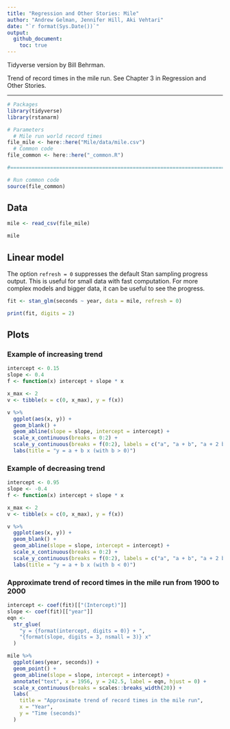 ```yaml
---
title: "Regression and Other Stories: Mile"
author: "Andrew Gelman, Jennifer Hill, Aki Vehtari"
date: "`r format(Sys.Date())`"
output:
  github_document:
    toc: true
---
```

Tidyverse version by Bill Behrman.

Trend of record times in the mile run. See Chapter 3 in Regression
and Other Stories.

-------------

```r
# Packages
library(tidyverse)
library(rstanarm)

# Parameters
  # Mile run world record times
file_mile <- here::here("Mile/data/mile.csv")
  # Common code
file_common <- here::here("_common.R")

#===============================================================================

# Run common code
source(file_common)
```

## Data

```r
mile <- read_csv(file_mile)

mile
```

## Linear model

The option `refresh = 0` suppresses the default Stan sampling progress output. This is useful for small data with fast computation. For more complex models and bigger data, it can be useful to see the progress.

```r
fit <- stan_glm(seconds ~ year, data = mile, refresh = 0)

print(fit, digits = 2)
```

## Plots

### Example of increasing trend

```r
intercept <- 0.15
slope <- 0.4
f <- function(x) intercept + slope * x

x_max <- 2
v <- tibble(x = c(0, x_max), y = f(x))

v %>% 
  ggplot(aes(x, y)) +
  geom_blank() +
  geom_abline(slope = slope, intercept = intercept) +
  scale_x_continuous(breaks = 0:2) +
  scale_y_continuous(breaks = f(0:2), labels = c("a", "a + b", "a + 2 b")) +
  labs(title = "y = a + b x (with b > 0)")
```

### Example of decreasing trend

```r
intercept <- 0.95
slope <- -0.4
f <- function(x) intercept + slope * x

x_max <- 2
v <- tibble(x = c(0, x_max), y = f(x))

v %>% 
  ggplot(aes(x, y)) +
  geom_blank() +
  geom_abline(slope = slope, intercept = intercept) +
  scale_x_continuous(breaks = 0:2) +
  scale_y_continuous(breaks = f(0:2), labels = c("a", "a + b", "a + 2 b")) +
  labs(title = "y = a + b x (with b < 0)")
```

### Approximate trend of record times in the mile run from 1900 to 2000

```r
intercept <- coef(fit)[["(Intercept)"]]
slope <- coef(fit)[["year"]]
eqn <- 
  str_glue(
    "y = {format(intercept, digits = 0)} + ",
    "{format(slope, digits = 3, nsmall = 3)} x"
  )

mile %>% 
  ggplot(aes(year, seconds)) +
  geom_point() +
  geom_abline(slope = slope, intercept = intercept) +
  annotate("text", x = 1956, y = 242.5, label = eqn, hjust = 0) +
  scale_x_continuous(breaks = scales::breaks_width(20)) +
  labs(
    title = "Approximate trend of record times in the mile run",
    x = "Year",
    y = "Time (seconds)"
  )
```
